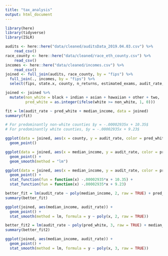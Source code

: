 ```yaml
---
title: "tax_analysis"
output: html_document
---
```


```r
library(here)
library(tidyverse)
library(ISLR)
```

```r
audits <- here::here("data/cleaned/auditsData_2019.04.03.csv") %>%
    read_csv()
race_county <- here::here("data/cleaned/race_eth_county.csv") %>%
    read_csv()
incomes <- here::here("data/cleaned/incomes.csv") %>%
    read_csv()
joined <- full_join(audits, race_county, by = "fips") %>%
  full_join(., incomes, by = "fips") %>% 
  select(fips, state.x, county, n_returns, estimated_exams, audit_rate, white, black, indian, asian, hawaiian, other, two, non_his, hispanic, median_income) 
```

```r
joined <- joined %>%
  mutate(non_white = black + indian + asian + hawaiian + other + two, 
         pred_white = as.integer(ifelse(white >= non_white, 1, 0)))
```


```r
fit = lm(audit_rate ~ pred_white + median_income, data = joined)
summary(fit)
```
```r
# For predominantly non-white counties $y = -.00002935x + 10.35$
# For predominantly white counties, $y = -.00002935x + 9.23$
```

```r
ggplot(data = joined, aes(x = county, y = audit_rate, color = pred_white)) +
  geom_point() 
```

```r
ggplot(data = joined, aes(x = median_income, y = audit_rate, color = pred_white)) +
  geom_point() + 
  geom_smooth(method = "lm")
```


```r
ggplot(data = joined, aes(x = median_income, y = audit_rate, color = pred_white)) +
  geom_point() +
  stat_function(fun = function(x) -.00002935*x + 10.35) +
  stat_function(fun = function(x) -.00002935*x + 9.23)
```

```r
better_fit = lm(audit_rate ~ poly(median_income, 2, raw = TRUE) + pred_white, data = joined)
summary(better_fit)
```

```r
ggplot(joined, aes(median_income, audit_rate)) +
  geom_point() +
  stat_smooth(method = lm, formula = y ~ poly(x, 2, raw = TRUE))
```

```r
better_fit2 = lm(audit_rate ~ poly(pred_white, 3, raw = TRUE) + median_income, data = joined)
summary(better_fit2)
```

```r
ggplot(joined, aes(median_income, audit_rate)) +
  geom_point() +
  stat_smooth(method = lm, formula = y ~ poly(x, 3, raw = TRUE))
```



